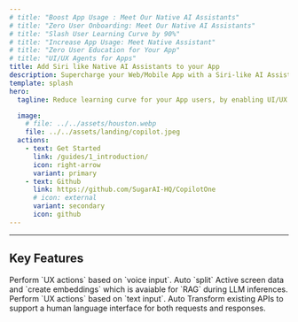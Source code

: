 ```yaml
---
# title: "Boost App Usage : Meet Our Native AI Assistants"
# title: "Zero User Onboarding: Meet Our Native AI Assistants"
# title: "Slash User Learning Curve by 90%"
# title: "Increase App Usage: Meet Native Assistant"
# title: "Zero User Education for Your App"
# title: "UI/UX Agents for Apps"
title: Add Siri like Native AI Assistants to your App
description: Supercharge your Web/Mobile App with a Siri-like AI Assistant.
template: splash
hero:
  tagline: Reduce learning curve for your App users, by enabling UI/UX agents capable of performing tasks such as form filling, in-app navigation, content discovery, and settings adjustments based on voice instructions.

  image:
    # file: ../../assets/houston.webp
    file: ../../assets/landing/copilot.jpeg
  actions:
    - text: Get Started
      link: /guides/1_introduction/
      icon: right-arrow
      variant: primary
    - text: Github
      link: https://github.com/SugarAI-HQ/CopilotOne
      # icon: external
      variant: secondary
      icon: github
---
```



---

## Key Features

<CardGrid stagger>
  <Card title="Voice To Action" icon="seti:audio">
    Perform `UX actions` based on `voice input`.
  </Card>
  <Card title="Active Screen Context" icon="puzzle">
    Auto `split` Active screen data and `create embeddings` which is avaiable
    for `RAG` during LLM inferences.
  </Card>
  <Card title="Text To Action" icon="translate">
    Perform `UX actions` based on `text input`.
  </Card>
  <Card title="Text API Gateway" icon="farcaster">
    Auto Transform existing APIs to support a human language interface for both
    requests and responses.
  </Card>
</CardGrid>
